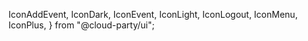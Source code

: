 
  IconAddEvent,
  IconDark,
  IconEvent,
  IconLight,
  IconLogout,
  IconMenu,
  IconPlus,
} from "@cloud-party/ui";

<Meta title="Iconography" />

<IconGallery>
  <IconItem name="IconAddEvent.tsx">
    <IconAddEvent style={{ fontSize: "20px" }} />
  </IconItem>
  <IconItem name="IconDark.tsx">
    <IconDark />
  </IconItem>
  <IconItem name="IconEvent.tsx">
    <IconEvent />
  </IconItem>
  <IconItem name="IconLight.tsx">
    <IconLight />
  </IconItem>
  <IconItem name="IconLogout.tsx">
    <IconLogout />
  </IconItem>
  <IconItem name="IconMenu.tsx">
    <IconMenu />
  </IconItem>
  <IconItem name="IconPlus.tsx">
    <IconPlus />
  </IconItem>
</IconGallery>
